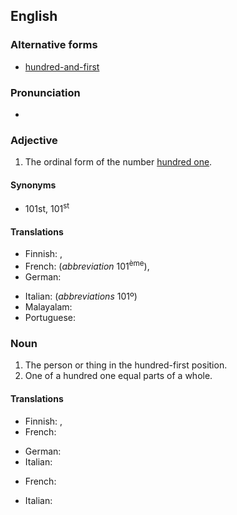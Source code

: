 ==English==
{{number box|en|101}}

===Alternative forms===
* {{qualifier|British}} [[hundred-and-first]]

===Pronunciation===
* {{audio|en|en-us-hundred-first.ogg|Audio (US)}}

===Adjective===
{{en-adj|head=[[hundred]]-[[first]]|-}}

# The ordinal form of the number [[hundred one]].

====Synonyms====
* 101st, 101<sup>st</sup>

====Translations====
{{trans-top-also|ordinal number|hundred-and-first}}
* Finnish: {{t|fi|sadasensimmäinen}}, {{t|fi|sadasyhdes}}
* French: {{t|fr|cent unième}} (''abbreviation'' 101<sup>ème</sup>), {{t|fr|cent-et-unième}}
* German: {{t+|de|hunderterste}}
{{trans-mid}}
* Italian: {{t|it|centunesimo}} (''abbreviations'' 101º)
* Malayalam: {{t|ml|നൂറ്റൊന്നാം}}
* Portuguese: {{t|pt|centésimo primeiro}}
{{trans-bottom}}

===Noun===
{{en-noun}}

# The person or thing in the hundred-first position.
# One of a hundred one equal parts of a whole.

====Translations====
{{trans-top|the person or thing in the hundred-first position}}
* Finnish: {{t|fi|sadasensimmäinen}}, {{t|fi|sadasyhdes}}
* French: {{t|fr|cent unième|m|f}}
{{trans-mid}}
* German: {{t|de|Hunderterste}}
* Italian: {{t|it|centunesimo}}
{{trans-bottom}}

{{trans-top|one of a hundred one equal parts of a whole}}
* French: {{t|fr|cent unième|m}}
{{trans-mid}}
* Italian: {{t|it|centunesimo|m}}
{{trans-bottom}}